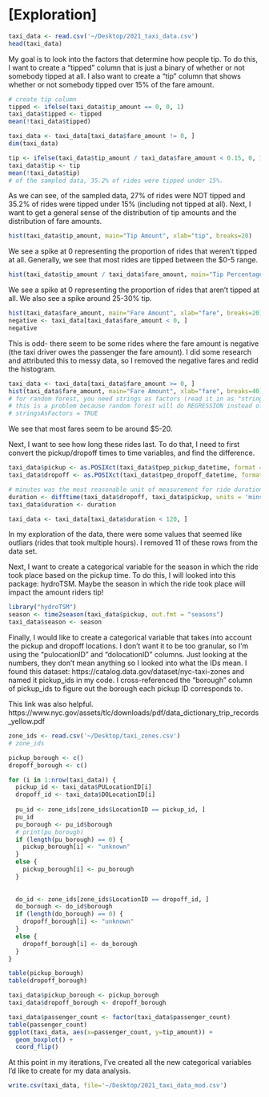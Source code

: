 # [Exploration]

```r
taxi_data <- read.csv('~/Desktop/2021_taxi_data.csv')
head(taxi_data)
```
My goal is to look into the factors that determine how people tip. To do this, I want to create a "tipped" column that is just a binary of whether or not somebody tipped at all. I also want to create a "tip" column that shows whether or not somebody tipped over 15% of the fare amount. 

```r
# create tip column
tipped <- ifelse(taxi_data$tip_amount == 0, 0, 1)
taxi_data$tipped <- tipped
mean(!taxi_data$tipped)

taxi_data <- taxi_data[taxi_data$fare_amount != 0, ]
dim(taxi_data)

tip <- ifelse(taxi_data$tip_amount / taxi_data$fare_amount < 0.15, 0, 1)
taxi_data$tip <- tip
mean(!taxi_data$tip)
# of the sampled data, 35.2% of rides were tipped under 15%.
```

As we can see, of the sampled data, 27% of rides were NOT tipped and 35.2% of rides were tipped under 15% (including not tipped at all). Next, I want to get a general sense of the distribution of tip amounts and the distribution of fare amounts. 

```r
hist(taxi_data$tip_amount, main="Tip Amount", xlab="tip", breaks=20)
```
We see a spike at 0 representing the proportion of rides that weren't tipped at all. Generally, we see that most rides are tipped between the $0-5 range. 

```r
hist(taxi_data$tip_amount / taxi_data$fare_amount, main="Tip Percentage", xlab="tip", xlim = c(0, 1), breaks=100)
```

We see a spike at 0 representing the proportion of rides that aren't tipped at all. We also see a spike around 25-30% tip. 

```r
hist(taxi_data$fare_amount, main="Fare Amount", xlab="fare", breaks=20)
negative <- taxi_data[taxi_data$fare_amount < 0, ]
negative
```
This is odd- there seem to be some rides where the fare amount is negative (the taxi driver owes the passenger the fare amount). I did some research and attributed this to messy data, so I removed the negative fares and redid the histogram. 

```r
taxi_data <- taxi_data[taxi_data$fare_amount >= 0, ]
hist(taxi_data$fare_amount, main="Fare Amount", xlab="fare", breaks=40)
# for random forest, you need strings as factors (read it in as "string as factor" when reading the CSV)
# this is a problem because random forest will do REGRESSION instead of CLASSIFICATION
# stringsAsFactors = TRUE
```
We see that most fares seem to be around $5-20.

Next, I want to see how long these rides last. To do that, I need to first convert the pickup/dropoff times to time variables, and find the difference. 

```r
taxi_data$pickup <- as.POSIXct(taxi_data$tpep_pickup_datetime, format = "%m/%d/%Y %I:%M:%S %p")
taxi_data$dropoff <- as.POSIXct(taxi_data$tpep_dropoff_datetime, format = "%m/%d/%Y %I:%M:%S %p")

# minutes was the most reasonable unit of measurement for ride duration
duration <- difftime(taxi_data$dropoff, taxi_data$pickup, units = 'mins')
taxi_data$duration <- duration

taxi_data <- taxi_data[taxi_data$duration < 120, ]
```

In my exploration of the data, there were some values that seemed like outliars (rides that took multiple hours). I removed 11 of these rows from the data set. 

Next, I want to create a categorical variable for the season in which the ride took place based on the pickup time. To do this, I will looked into this package: hydroTSM. Maybe the season in which the ride took place will impact the amount riders tip!

```r
library("hydroTSM")
season <- time2season(taxi_data$pickup, out.fmt = "seasons")
taxi_data$season <- season

```

Finally, I would like to create a categorical variable that takes into account the pickup and dropoff locations. I don't want it to be too granular, so I'm using the "pulocationID" and "dolocationID" columns. Just looking at the numbers, they don't mean anything so I looked into what the IDs mean. I found this dataset: https://catalog.data.gov/dataset/nyc-taxi-zones and named it pickup_ids in my code. I cross-referenced the "borough" column of pickup_ids to figure out the borough each pickup ID corresponds to. 

This link was also helpful. https://www.nyc.gov/assets/tlc/downloads/pdf/data_dictionary_trip_records_yellow.pdf

```r
zone_ids <- read.csv('~/Desktop/taxi_zones.csv')
# zone_ids

pickup_borough <- c()
dropoff_borough <- c()

for (i in 1:nrow(taxi_data)) {
  pickup_id <- taxi_data$PULocationID[i]
  dropoff_id <- taxi_data$DOLocationID[i]
  
  pu_id <- zone_ids[zone_ids$LocationID == pickup_id, ]
  pu_id
  pu_borough <- pu_id$borough
  # print(pu_borough)
  if (length(pu_borough) == 0) {
    pickup_borough[i] <- "unknown"
  }
  else {
    pickup_borough[i] <- pu_borough
  }
  
  
  do_id <- zone_ids[zone_ids$LocationID == dropoff_id, ]
  do_borough <- do_id$borough
  if (length(do_borough) == 0) {
    dropoff_borough[i] <- "unknown"
  }
  else {
    dropoff_borough[i] <- do_borough
  }
}

table(pickup_borough)
table(dropoff_borough)

taxi_data$pickup_borough <- pickup_borough
taxi_data$dropoff_borough <- dropoff_borough
```

```r
taxi_data$passenger_count <- factor(taxi_data$passenger_count)
table(passenger_count)
ggplot(taxi_data, aes(x=passenger_count, y=tip_amount)) +
  geom_boxplot() +
  coord_flip()
```

At this point in my iterations, I've created all the new categorical variables I'd like to create for my data analysis. 

```r
write.csv(taxi_data, file='~/Desktop/2021_taxi_data_mod.csv')
```




